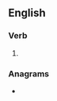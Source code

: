 ==English==

===Verb===
{{head|en|present participle}}

# {{present participle of|delouse|lang=en|nocat=1}}

===Anagrams===
* {{anagrams|en|desouling}}